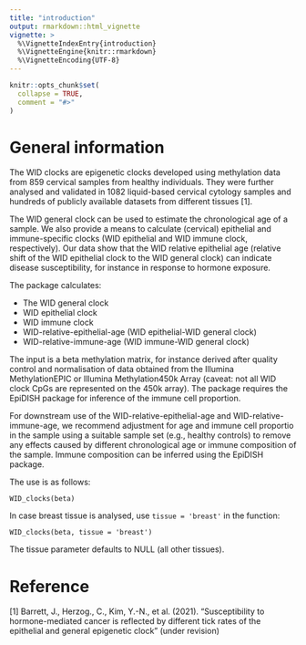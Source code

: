 ```yaml
---
title: "introduction"
output: rmarkdown::html_vignette
vignette: >
  %\VignetteIndexEntry{introduction}
  %\VignetteEngine{knitr::rmarkdown}
  %\VignetteEncoding{UTF-8}
---
```


```r
knitr::opts_chunk$set(
  collapse = TRUE,
  comment = "#>"
)
```


# General information

The WID clocks are epigenetic clocks developed using methylation data from 859 cervical samples from healthy individuals. They were further analysed and validated in 1082 liquid-based cervical cytology samples and hundreds of publicly available datasets from different tissues [1].

The WID general clock can be used to estimate the chronological age of a sample. We also provide a means to calculate (cervical) epithelial and immune-specific clocks (WID epithelial and WID immune clock, respectively). Our data show that the WID relative epithelial age (relative shift of the WID epithelial clock to the WID general clock) can indicate disease susceptibility, for instance in response to hormone exposure.

The package calculates:

* The WID general clock
* WID epithelial clock 
* WID immune clock
* WID-relative-epithelial-age (WID epithelial-WID general clock)
* WID-relative-immune-age (WID immune-WID general clock)

The input is a beta methylation matrix, for instance derived after quality control and normalisation of data obtained from the Illumina MethylationEPIC or Illumina Methylation450k Array (caveat: not all WID clock CpGs are represented on the 450k array). The package requires the EpiDISH package for inference of the immune cell proportion.

For downstream use of the WID-relative-epithelial-age and WID-relative-immune-age, we recommend adjustment for age and immune cell proportio in the sample using a suitable sample set (e.g., healthy controls) to remove any effects caused by different chronological age or immune composition of the sample. Immune composition can be inferred using the EpiDISH package.


The use is as follows:

`WID_clocks(beta)`

In case breast tissue is analysed, use `tissue = 'breast'` in the function:

`WID_clocks(beta, tissue = 'breast')`

The tissue parameter defaults to NULL (all other tissues).

# Reference

[1] Barrett, J., Herzog., C., Kim, Y.-N., et al. (2021). "Susceptibility to hormone-mediated cancer is reflected by different tick rates of the epithelial and general epigenetic clock" (under revision)
